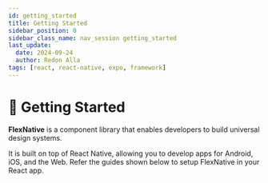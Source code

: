 ```yaml
---
id: getting_started
title: Getting Started
sidebar_position: 0
sidebar_class_name: nav_session getting_started
last_update:
  date: 2024-09-24
  author: Redon Alla
tags: [react, react-native, expo, framework]
---
```


# 🚀 Getting Started

**FlexNative** is a component library that enables developers to build universal design systems.

It is built on top of React Native, allowing you to develop apps for Android, iOS, and the Web.
Refer the guides shown below to setup FlexNative in your React app.


<br />
<br />


<DocCardList />
